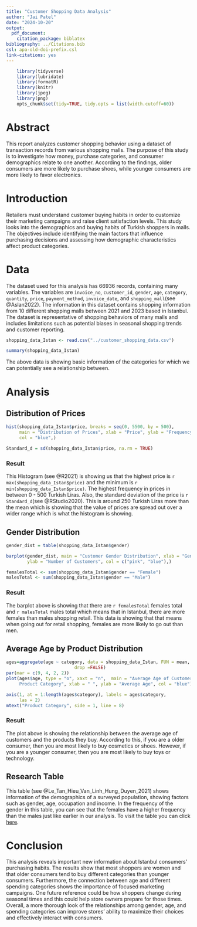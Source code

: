 ---
title: "Customer Shopping Data Analysis"
author: "Jai Patel"
date: "2024-10-20"
output:
  pdf_document:
    citation_package: biblatex
bibliography: ../Citations.bib
csl: apa-old-doi-prefix.csl 
link-citations: yes
---

```{r Libraries, include=FALSE}
    library(tidyverse)
    library(lubridate)
    library(formatR)
    library(knitr)
    library(jpeg)
    library(png)
    opts_chunk$set(tidy=TRUE, tidy.opts = list(width.cutoff=60))

```

# Abstract

This report analyzes customer shopping behavior using a dataset of transaction records from various shopping malls. The purpose of this study is to investigate how money, purchase categories, and consumer demographics relate to one another. According to the findings, older consumers are more likely to purchase shoes, while younger consumers are more likely to favor electronics.

# Introduction

Retailers must understand customer buying habits in order to customize their marketing campaigns and raise client satisfaction levels. This study looks into the demographics and buying habits of Turkish shoppers in malls. The objectives include identifying the main factors that influence purchasing decisions and assessing how demographic characteristics affect product categories.

# Data

The dataset used for this analysis has 66936 records, containing many variables. The variables are `invoice_no`, `customer_id`, `gender`, `age`, `category`, `quantity`, `price`, `payment_method`, `invoice_date`, and `shopping_mall`(see @Aslan2022). The information in this dataset contains shopping information from 10 different shopping malls between 2021 and 2023 based in Istanbul. The dataset is representative of shopping behaviors of many malls and includes limitations such as potential biases in seasonal shopping trends and customer reporting.

```{r}

shopping_data_Istan <- read.csv("../customer_shopping_data.csv")

summary(shopping_data_Istan)
```
The above data is showing basic information of the categories for which we can potentially see a relationship between. 

# Analysis

## Distribution of Prices

```{r}

hist(shopping_data_Istan$price, breaks = seq(0, 5500, by = 500),
     main = "Distribution of Prices", xlab = "Price", ylab = "Frequency", 
     col = "blue",)

Standard_d = sd(shopping_data_Istan$price, na.rm = TRUE)


```

### Result

This Histogram (see @R2021) is showing us that the highest price is `r max(shopping_data_Istan$price)` and the minimum is `r min(shopping_data_Istan$price)`. The highest frequency in prices in between 0 - 500 Turkish Liras. Also, the standard deviation of the price is `r Standard_d`(see @RStudio2020). This is around 250 Turkish Liras more than the mean which is showing that the value of prices are spread out over a wider range which is what the histogram is showing.

## Gender Distribution

```{r}

gender_dist = table(shopping_data_Istan$gender)  

barplot(gender_dist, main = "Customer Gender Distribution", xlab = "Gender",
        ylab = "Number of Customers", col = c("pink", "blue"),)
```

```{r}

femalesTotal <- sum(shopping_data_Istan$gender == "Female")
malesTotal <- sum(shopping_data_Istan$gender == "Male")


```

### Result

The barplot above is showing that there are `r femalesTotal` females total and `r malesTotal` males total which means that in Istanbul, there are more females than males shopping retail. This data is showing that that means when going out for retail shopping, females are more likely to go out than men.


## Average Age by Product Distribution


```{r}

ages=aggregate(age ~ category, data = shopping_data_Istan, FUN = mean, 
                          drop =FALSE)
par(mar = c(9, 4, 2, 2)) 
plot(ages$age, type = "o", xaxt = "n",  main = "Average Age of Customers by   
     Product Category", xlab = " ", ylab = "Average Age", col = "blue")

axis(1, at = 1:length(ages$category), labels = ages$category, 
     las = 2)
mtext("Product Category", side = 1, line = 8)

```

### Result

The plot above is showing the relationship between the average age of customers and the products they buy. According to this, if you are a older consumer, then you are most likely to buy cosmetics or shoes. However, if you are a younger consumer, then you are most likely to buy toys or technology.


## Research Table

This table (see @Le_Tan_Hieu_Van_Linh_Hung_Duyen_2021) shows information of the demographics of a surveyed population, showing factors such as gender, age, occupation and income. In the frequency of the gender in this table, you can see that the females have a higher frequency than the males just like earlier in our analysis. To visit the table you can click [here](https://i.im.ge/2024/10/20/kENSwc.Stats.png).

# Conclusion

This analysis reveals important new information about Istanbul consumers' purchasing habits. The results show that most shoppers are women and that older consumers tend to buy different categories than younger consumers. Furthermore, the connection between age and different spending categories shows the importance of focused marketing campaigns. One future reference could be how shoppers change during seasonal times and this could help store owners prepare for those times. Overall, a more thorough look of the relationships among gender, age, and spending categories can improve stores' ability to maximize their choices and effectively interact with consumers.



